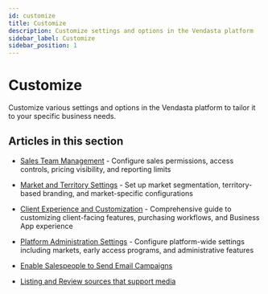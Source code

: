 ```yaml
---
id: customize
title: Customize
description: Customize settings and options in the Vendasta platform
sidebar_label: Customize
sidebar_position: 1
---
```


# Customize

Customize various settings and options in the Vendasta platform to tailor it to your specific business needs.

## Articles in this section

- [Sales Team Management](./sales-team-management.md) - Configure sales permissions, access controls, pricing visibility, and reporting limits
- [Market and Territory Settings](./market-and-territory-settings.md) - Set up market segmentation, territory-based branding, and market-specific configurations
- [Client Experience and Customization](./client-experience-and-customization.md) - Comprehensive guide to customizing client-facing features, purchasing workflows, and Business App experience
- [Platform Administration Settings](./platform-administration-settings.md) - Configure platform-wide settings including markets, early access programs, and administrative features

- [Enable Salespeople to Send Email Campaigns](./enable-salespeople-to-send-email-campaigns.mdx)
- [Listing and Review sources that support media](./listing-and-review-sources-that-support-media.mdx)